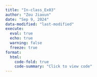 ```yaml
---
title: "In-class_Ex03"
author: "Zou Jiaxun"
date: "Sep 9, 2024"
data-modified: "last-modified"
execute: 
  eval: true
  echo: true
  warning: false
  freeze: true
format:
  html:
    code-fold: true
    code-summary: "Click to view code"
---
```

